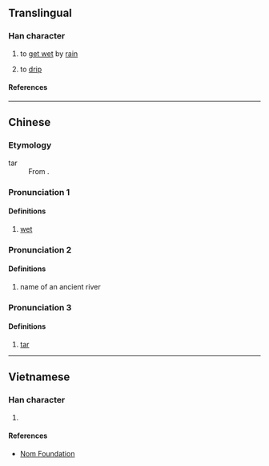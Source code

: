 {{character info/new}}
==Translingual==

===Han character===
{{Han char|rn=85|rad=水|as=10|sn=13|four=|canj=ETOR|ids=⿰氵荅}}

{{rfv|mul}}
# {{lb|zh|Cantonese}} to [[get wet]] by [[rain]]
# {{lb|zh|Cantonese}} to [[drip]]

====References====
{{Han ref|kx=0639.310|dkj=17941|dj=1046.190|hdz=31694.020|uh=6E9A}}

----

==Chinese==
{{zh-forms}}

===Etymology===
; tar
: From {{bor|zh|en|tar}}.

===Pronunciation 1===
{{zh-pron
|m=dá
|cat=
}}
{{attention|yue|needs to be assigned to Pronunciation: dap6}}

====Definitions====
{{zh-hanzi}}

# [[wet]]

===Pronunciation 2===
{{zh-pron
|m=Tà
|cat=pn
}}

====Definitions====
{{zh-hanzi}}

# name of an ancient river

===Pronunciation 3===
{{zh-pron
|m=tǎ,dá
|cat=n
}}

====Definitions====
{{zh-hanzi}}

# {{lb|zh|loanword}} [[tar]] {{gloss|substance}}

----

==Vietnamese==

===Han character===
{{vi-readings|rs=水10|reading=tháp}}

# {{defn|lang=vi|sort=水10}}

====References====
* [http://nomfoundation.org/common/nom_details.php?codepoint=6e9a Nom Foundation]